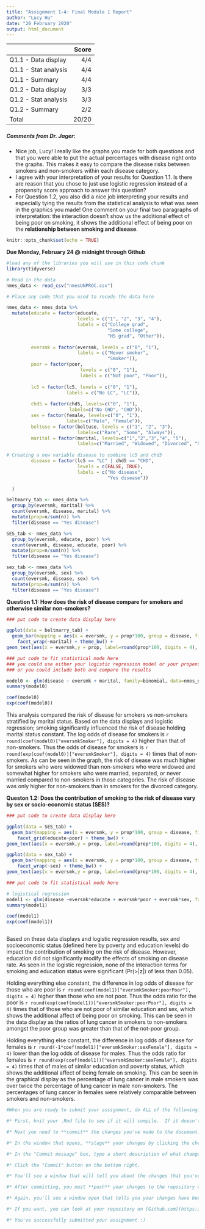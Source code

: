 ```yaml
---
title: "Assignment 1-4: Final Module 1 Report"
author: "Lucy Hu"
date: "20 February 2020"
output: html_document
---
```


|                      | Score |
|----------------------|------:|
| Q1.1 - Data display  |  4/4  |     
| Q1.1 - Stat analysis |  4/4  |      
| Q1.1 - Summary       |  4/4  |         
| Q1.2 - Data display  |  3/3  |          
| Q1.2 - Stat analysis |  3/3  |          
| Q1.2 - Summary       |  2/2  |         
| Total                | 20/20 | 

##### Comments from Dr. Jager: 

* Nice job, Lucy!  I really like the graphs you made for both questions and that you were able to put the actual percentages with disease right onto the graphs.  This makes it easy to compare the disease risks between smokers and non-smokers within each disease category.
* I agree with your interpretation of your results for Question 1.1. Is there are reason that you chose to just use logistic regression instead of a propensity score approach to answer this question?
* For Question 1.2, you also did a nice job interpreting your results and especially tying the results from the statistical analysis to what was seen in the graphics you made!  One comment on your final two paragraphs of interpretation: the interaction doesn't show us the additional effect of being poor on smoking, it shows the additional effect of being poor on the **relationship between smoking and disease**.  

```r
knitr::opts_chunk$set(echo = TRUE)
```

**Due Monday, February 24 @ midnight through Github**

```r
#load any of the libraries you will use in this code chunk
library(tidyverse)

```

```r
# Read in the data
nmes_data <- read_csv("nmesUNPROC.csv")
```

```r
# Place any code that you used to recode the data here

nmes_data <- nmes_data %>%
  mutate(educate = factor(educate, 
                          levels = c("1", "2", "3", "4"), 
                          labels = c("College grad", 
                                     "Some college", 
                                     "HS grad", "Other")),
         
         eversmk = factor(eversmk, levels = c("0", "1"),
                          labels = c("Never smoker",
                                     "Smoker")),
         poor = factor(poor,
                           levels = c("0", "1"),
                           labels = c("Not poor", "Poor")),
         
         lc5 = factor(lc5, levels = c("0", "1"), 
                      labels = c("No LC", "LC")),
         
         chd5 = factor(chd5, levels=c("0", "1"), 
                       labels=c("No CHD", "CHD")),
         sex = factor(female, levels=c("0", "1"),
                      labels=c("Male", "Female")),
         beltuse = factor(beltuse, levels = c("1", "2", "3"),
                          labels=c("Rare", "Some", "Always")),
         marital = factor(marital, levels=c("1","2","3","4", "5"),
                          labels=c("Married", "Widowed", "Divorced", "Separated", "Never Married")),
         
# Creating a new variable disease to combine lc5 and chd5
         disease = factor(lc5 == "LC" | chd5 == "CHD", 
                          levels = c(FALSE, TRUE), 
                          labels = c("No disease", 
                                     "Yes disease"))

  )

beltmarry_tab <- nmes_data %>%
  group_by(eversmk, marital) %>%
  count(eversmk, disease, marital) %>%
  mutate(prop=n/sum(n)) %>%
  filter(disease == "Yes disease")

SES_tab <- nmes_data %>%
  group_by(eversmk, educate, poor) %>%
  count(eversmk, disease, educate, poor) %>%
  mutate(prop=n/sum(n)) %>%
  filter(disease == "Yes disease")

sex_tab <- nmes_data %>%
  group_by(eversmk, sex) %>%
  count(eversmk, disease, sex) %>%
  mutate(prop=n/sum(n)) %>%
  filter(disease == "Yes disease")

```

**Question 1.1: How does the risk of disease compare for smokers and otherwise similar non-smokers?**

```r
### put code to create data display here

ggplot(data = beltmarry_tab) + 
  geom_bar(mapping = aes(x = eversmk, y = prop*100, group = disease, fill = disease), stat = "identity") + labs(title = "Smoking vs Disease Status by Marital Status", y = "Percentage", x = "Smoking Status") + scale_fill_discrete(name = "Smoking Caused Disease") +
    facet_wrap(~marital) + theme_bw() +
geom_text(aes(x = eversmk,y = prop, label=round(prop*100, digits = 4), group = disease), vjust=-10, size=2.8,position = position_dodge(width = 1)) + theme_minimal() 

```


```r
### put code to fit statistical mode here
### you could use either your logistic regression model or your propensity scores model
### or you could include both and compare the results

model0 <- glm(disease ~ eversmk + marital, family=binomial, data=nmes_data)
summary(model0)

coef(model0)
exp(coef(model0))

```


This analysis compared the risk of disease for smokers vs non-smokers stratified by marital status. Based on the data displays and logistic regression; smoking significantly influenced the risk of disease holding marital status constant. The log odds of disease for smokers is `r round(coef(model0)["eversmkSmoker"], digits = 4)` higher than that of non-smokers. Thus the odds of disease for smokers is `r round(exp(coef(model0))["eversmkSmoker"], digits = 4)` times that of non-smokers. As can be seen in the graph, the risk of disease was much higher for smokers who were widowed than non-smokers who were widowed and somewhat higher for smokers who were married, separated, or never married compared to non-smokers in those categories. The risk of disease was only higher for non-smokers than in smokers for the divorced category. 

**Queston 1.2: Does the contribution of smoking to the risk of disease vary by sex or socio-economic status (SES)?**

```r
### put code to create data display here

ggplot(data = SES_tab) + 
  geom_bar(mapping = aes(x = eversmk, y = prop*100, group = disease, fill = disease), stat = "identity") + labs(title = "Smoking vs Disease Status by Education and Poverty", y = "Percentage", x = "Smoking Status") + scale_fill_discrete(name = "Smoking Caused Disease") +
    facet_grid(educate~poor) + theme_bw() +
geom_text(aes(x = eversmk,y = prop, label=round(prop*100, digits = 4), group = disease), vjust=-5, size=2.8,position = position_dodge(width = 1)) + theme_minimal() 

ggplot(data = sex_tab) + 
  geom_bar(mapping = aes(x = eversmk, y = prop*100, group = disease, fill = disease), stat = "identity") + labs(title = "Smoking vs Disease Status by Sex", y = "Percentage", x = "Smoking Status") + scale_fill_discrete(name = "Smoking Caused Disease") +
    facet_wrap(~sex) + theme_bw() +
geom_text(aes(x = eversmk,y = prop, label=round(prop*100, digits = 4), group = disease), vjust=-13, size=2.8,position = position_dodge(width = 1)) + theme_minimal() 

```

```r
### put code to fit statistical mode here

# logistical regression 
model1 <- glm(disease ~eversmk*educate + eversmk*poor + eversmk*sex, family=binomial(link = "logit"), data=nmes_data)
summary(model1)

coef(model1)
exp(coef(model1))



```


Based on these data displays and logistic regression results, sex and socioeconomic status (defined here by poverty and education levels) do impact the contribution of smoking on the risk of disease. However, education did not significantly modify the effects of smoking on disease rate. As seen in the logistic regression, none of the interaction terms for smoking and education status were significant (Pr(>|z|) of less than 0.05). 

Holding everything else constant, the difference in log odds of disease for those who are poor is `r round(coef(model1)["eversmkSmoker:poorPoor"], digits = 4)` higher than those who are not poor. Thus the odds ratio for the poor is `r round(exp(coef(model1))["eversmkSmoker:poorPoor"], digits = 4)` times that of those who are not poor of similar education and sex, which shows the additional affect of being poor on smoking. This can be seen in the data display as the ratios of lung cancer in smokers to non-smokers amongst the poor group was greater than that of the not-poor group. 

Holding everything else constant, the difference in log odds of disease for females is  `r round(-1*coef(model1)["eversmkSmoker:sexFemale"], digits = 4)` lower than the log odds of disease for males. Thus the odds ratio for females is  `r round(exp(coef(model1))["eversmkSmoker:sexFemale"], digits = 4)` times that of males of similar education and poverty status, which shows the additional affect of being female on smoking. This can be seen in the graphical display as the percentage of lung cancer in male smokers was over twice the percentage of lung cancer in male non-smokers. The percentages of lung cancer in females were relatively comparable between smokers and non-smokers. 






```r
#When you are ready to submit your assignment, do ALL of the following:

#* First, knit your .Rmd file to see if it will compile.  If it doesn't knit, you can still follow the steps below to submit your assignment, but please try to resolve the knitting issues before you submit.  You can reach out to use at phbiostats@jhu.edu for help!

#* Next you need to **commit** the changes you've made to the document.  Click the colorful Git button at the top of the RStudio window and select "Commit" from the menu.

#* In the window that opens, **stage** your changes by clicking the check boxes next to the `Asst1-4.Rmd` and `Asst1-4.html` files.

#* In the "Commit message" box, type a short description of what changes you've made, something like: `Completed assignment`

#* Click the "Commit" button on the bottom right.

#* You'll see a window that will tell you about the changes that you've made.  Click "Close" to close the window.  You've successfully committed! You can close this commit window now.

#* After committing, you must **push** your changes to the repository on Github.  Do this by clicking the colorful Git button again and select "Push Branch".  

#* Again, you'll see a window open that tells you your changes have been pushed!

#* If you want, you can look at your repository on [Github.com](https://github.com/) and should be able to see your changes there!  

#* You've successfully submitted your assignment :)
```

